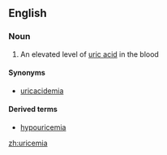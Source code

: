 ==English==

===Noun===
{{en-noun|-}}

#{{medicine}} An elevated level of [[uric acid]] in the blood

====Synonyms====
*[[uricacidemia]]

====Derived terms====
*[[hypouricemia]]

[[zh:uricemia]]
